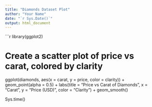 ```yaml
---
title: "Diamonds Dataset Plot"
author: "Your Name"
date: "`r Sys.Date()`"
output: html_document
---
```


```r
library(ggplot2) 

# Create a scatter plot of price vs carat, colored by clarity
ggplot(diamonds, aes(x = carat, y = price, color = clarity)) +
  geom_point(alpha = 0.5) +
  labs(title = "Price vs Carat of Diamonds",
       x = "Carat",
       y = "Price (USD)",
       color = "Clarity") +
  geom_smooth()

Sys.time()
